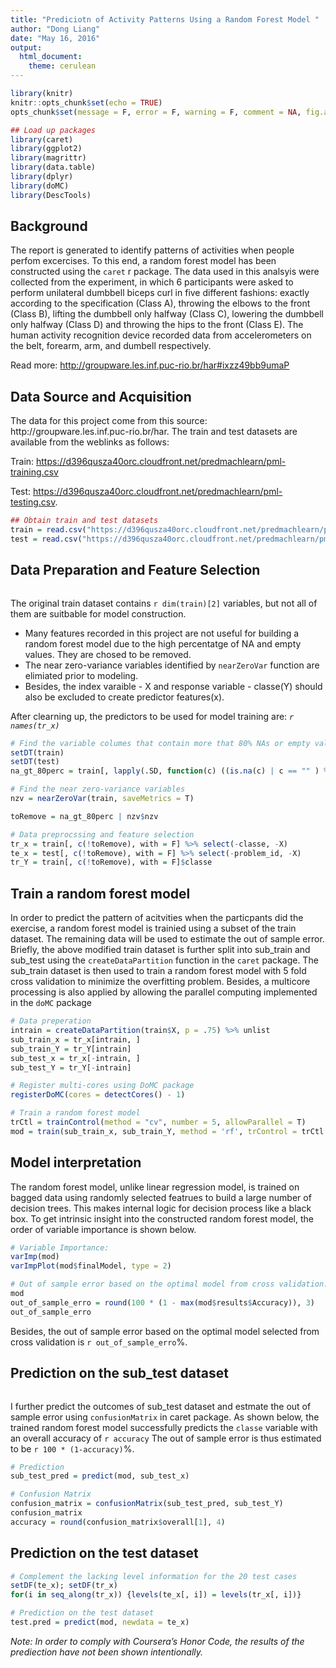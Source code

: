 ```yaml
---
title: "Prediciotn of Activity Patterns Using a Random Forest Model "
author: "Dong Liang"
date: "May 16, 2016"
output: 
  html_document: 
    theme: cerulean
---
```



```r
library(knitr)
knitr::opts_chunk$set(echo = TRUE)
opts_chunk$set(message = F, error = F, warning = F, comment = NA, fig.align = 'center', dpi = 100, tidy = F, cache.path = '.cache/', fig.path = 'fig/')

```

```r
## Load up packages 
library(caret)
library(ggplot2)
library(magrittr)
library(data.table)
library(dplyr)
library(doMC)
library(DescTools)
```



## Background
The report is generated to identify patterns of activities when people perfom excercises. To this end, a random forest model has been constructed using the `caret` r package. The data used in this analsyis were collected from the experiment, in which 6 participants were asked to perform unilateral dumbbell biceps curl in five different fashions: exactly according to the specification (Class A), throwing the elbows to the front (Class B), lifting the dumbbell only halfway (Class C), lowering the dumbbell only halfway (Class D) and throwing the hips to the front (Class E). The human activity recognition device recorded data from accelerometers on the belt, forearm, arm, and dumbell respectively. 

Read more: [http://groupware.les.inf.puc-rio.br/har#ixzz49bb9umaP](http://groupware.les.inf.puc-rio.br/har#ixzz49bb9umaP)





## Data Source and Acquisition
The data for this project come from this source: http://groupware.les.inf.puc-rio.br/har. The train and test datasets are available from the weblinks as follows: 

Train: [https://d396qusza40orc.cloudfront.net/predmachlearn/pml-training.csv]("https://d396qusza40orc.cloudfront.net/predmachlearn/pml-training.csv")

Test: [https://d396qusza40orc.cloudfront.net/predmachlearn/pml-testing.csv]("https://d396qusza40orc.cloudfront.net/predmachlearn/pml-testing.csv"). 

```r
## Obtain train and test datasets 
train = read.csv("https://d396qusza40orc.cloudfront.net/predmachlearn/pml-training.csv")
test = read.csv("https://d396qusza40orc.cloudfront.net/predmachlearn/pml-testing.csv")
```

## Data Preparation and Feature Selection
```r

```
The original train dataset contains `r dim(train)[2]` variables, but not all of them are suitbable for model construction.

- Many features recorded in this project are not useful for building a random forest model due to the high percentatge of NA and empty values. They are chosed to be removed.
- The near zero-variance variables identified by `nearZeroVar` function are elimiated prior to modeling. 
- Besides, the index varaible - X and response variable - classe(Y) should also be excluded to create predictor features(x). 

After clearning up, the predictors to be used for model training are: *`r names(tr_x)`*  


```r
# Find the variable columes that contain more that 80% NAs or empty values. Those data may probably not be useful for modeling due to the limited info and variability they bear.  
setDT(train)
setDT(test)
na_gt_80perc = train[, lapply(.SD, function(c) ((is.na(c) | c == "" ) %>% sum)/length(c)) > 0.8]

# Find the near zero-variance variables 
nzv = nearZeroVar(train, saveMetrics = T)

toRemove = na_gt_80perc | nzv$nzv

# Data preprocssing and feature selection
tr_x = train[, c(!toRemove), with = F] %>% select(-classe, -X) 
te_x = test[, c(!toRemove), with = F] %>% select(-problem_id, -X) 
tr_Y = train[, c(!toRemove), with = F]$classe

```


## Train a random forest model
In order to predict the pattern of acitvities when the particpants did the exercise, a random forest model is trainied using a subset of the train dataset. The remaining data will be used to estimate the out of sample error. Briefly, the above modified train dataset is further split into sub_train and sub_test using the `createDataPartition` function in the `caret` package. The sub_train dataset is then used to train a random forest model with 5 fold cross validation to minimize the overfitting problem. Besides, a multicore processing is also applied by allowing the parallel computing implemented in the `doMC` package


```r
# Data preperation
intrain = createDataPartition(train$X, p = .75) %>% unlist
sub_train_x = tr_x[intrain, ]
sub_train_Y = tr_Y[intrain]
sub_test_x = tr_x[-intrain, ]
sub_test_Y = tr_Y[-intrain]

# Register multi-cores using DoMC package 
registerDoMC(cores = detectCores() - 1)  

# Train a random forest model  
trCtl = trainControl(method = "cv", number = 5, allowParallel = T) 
mod = train(sub_train_x, sub_train_Y, method = 'rf', trControl = trCtl )
```

## Model interpretation 

The random forest model, unlike linear regression model, is trained on bagged data using randomly selected featrues to build a large number of decision trees. This makes internal logic for decision process like a black box. To get intrinsic insight into the constructed random forest model, the order of variable importance is shown below. 

```r
# Variable Importance:
varImp(mod)
varImpPlot(mod$finalModel, type = 2)

# Out of sample error based on the optimal model from cross validation:
mod
out_of_sample_erro = round(100 * (1 - max(mod$results$Accuracy)), 3)
out_of_sample_erro
```
Besides, the out of sample error based on the optimal model selected from cross validation is `r out_of_sample_erro`%. 


## Prediction on the sub_test dataset
```r

```

I further predict the outcomes of sub_test dataset and estmate the out of sample error using `confusionMatrix` in caret package. As shown below, the trained random forest model successfully predicts the `classe` variable with an overall accuracy of `r accuracy` The out of sample error is thus estimated to be `r 100 * (1-accuracy)`%. 

```r
# Prediction
sub_test_pred = predict(mod, sub_test_x)

# Confusion Matrix 
confusion_matrix = confusionMatrix(sub_test_pred, sub_test_Y) 
confusion_matrix
accuracy = round(confusion_matrix$overall[1], 4)
```


## Prediction on the test dataset
```r
# Complement the lacking level information for the 20 test cases
setDF(te_x); setDF(tr_x)
for(i in seq_along(tr_x)) {levels(te_x[, i]) = levels(tr_x[, i])}

# Prediction on the test dataset      
test.pred = predict(mod, newdata = te_x)
```
*Note: In order to comply with Coursera's Honor Code, the results of the prediection have not been shown intentionally.*
